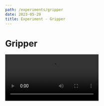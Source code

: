 ```yaml
---
path: /experiments/gripper
date: 2023-05-29
title: Experiment - Gripper
---
```



<SEO title="Gripper" />

# Gripper


<Video src="videos/gripper.mp4" />

I built Gripper when I realized that the context windows of frontier language models were long enough to fit a small webapp's codebase.

What does the software engineering process look like when *all* codebases fit in a context window like that?

In my view, a code-writing tool would look a lot like a self-fulfilling to-do list. Nobody can produce a complete specification of what they want upfront. They need to add features iteratively; a feedback loop of specifying changes, running them, and staging them.

Gripper was designed with a few features that I felt were missing from existing code generation systems:

* A task-based representation of the software engineering process
* A live, observable log of actions taken that resembles the activity of a human software engineer (opening and editing files, settling on a change proposal)
* A "staging" model on top of Git that affords easy rollback of faulty generations

Many code editing tasks can now be performed entirely by language models, we just have to situate them in the right steps of the engineering process. We aren't lacking the model capabilities for these tasks, but the sociotechnical substrate in which they can smoothly contribute to a project. Somewhere in between opening a lengthy GitHub issue and a Copilot autocompletion. Something iterative, but at a humane level of abstraction.